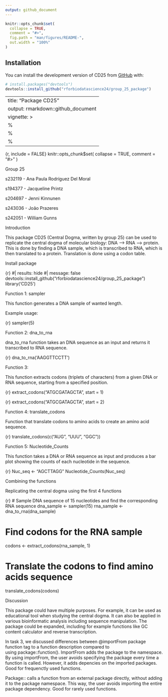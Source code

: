 ```yaml
---
output: github_document
---
```


<!-- README.md is generated from README.Rmd. Please edit that file -->

```r
knitr::opts_chunk$set(
  collapse = TRUE,
  comment = "#>",
  fig.path = "man/figures/README-",
  out.width = "100%"
)
```

## Installation

You can install the development version of CD25 from [GitHub](https://github.com/) with:

``` r
# install.packages("devtools")
devtools::install_github("rforbiodatascience24/group_25_package")
```

---
title: "Package CD25"
output: rmarkdown::github_document
vignette: >
  %\VignetteIndexEntry{group_25_package}
  %\VignetteEngine{knitr::rmarkdown}
  %\VignetteEncoding{UTF-8}
---

{r, include = FALSE}
knitr::opts_chunk$set(
  collapse = TRUE,
  comment = "#>"
)

Group 25

s232119 - Ana Paula Rodríguez Del Moral

s194377 - Jacqueline Printz

s204697 - Jenni Kinnunen

s243036 - João Prazeres

s242051 - William Gunns

Introduction

This package CD25 (Central Dogma, written by group 25) can be used to replicate the central dogma of molecular biology: DNA –> RNA –> protein. This is done by finding a DNA sample, which is transcribed to RNA, which is then translated to a protein. Translation is done using a codon table.

Install package

{r}
#| results: hide
#| message: false
devtools::install_github("rforbiodatascience24/group_25_package")
library('CD25')

Function 1: sampler

This function generates a DNA sample of wanted length.

Example usage:

{r}
sampler(5)

Function 2: dna_to_rna

dna_to_rna function takes an DNA sequence as an input and returns it transcribed to RNA sequence.

{r}
dna_to_rna('AAGGTTCCTT')

Function 3:

This function extracts codons (triplets of characters) from a given DNA or RNA sequence, starting from a specified position.

{r}
extract_codons("ATGCGATAGCTA", start = 1)

{r}
extract_codons("ATGCGATAGCTA", start = 2)

Function 4: translate_codons

Function that translate codons to amino acids to create an amino acid sequence.

{r}
translate_codons(c("AUG", "UUU", "GGC"))

Function 5: Nucleotide_Counts

This function takes a DNA or RNA sequence as input and produces a bar plot showing the counts of each nucleotide in the sequence.

{r}
Nuc_seq <- "AGCTTAGG"
Nucleotide_Counts(Nuc_seq)

Combining the functions

Replicating the central dogma using the first 4 functions

{r}
# Sample DNA sequence of 15 nucleotides and find the corresponding RNA sequence
dna_sample <- sampler(15)
rna_sample <- dna_to_rna(dna_sample)

# Find codons for the RNA sample
codons <- extract_codons(rna_sample, 1)

# Translate the codons to find amino acids sequence
translate_codons(codons)

Discussion

This package could have multiple purposes. For example, it can be used as educational tool when studying the central dogma. It can also be applied in various bioinformatic analysis including sequence manipulation. The package could be expanded, including for example functions like GC content calculator and reverse transcription.

In task 3, we discussed differences between @importFrom package function tag to a function description compared to using package::function(). ImportFrom adds the package to the namespace. By using importFrom, the user avoids specifying the package every time a function is called. However, it adds depencies on the imported packages. Good for frequenctly used functions.

Package:: calls a function from an external package directly, without adding it to the package namespace. This way, the user avoids importing the entire package dependency. Good for rarely used functions.
